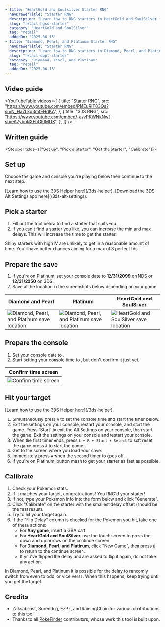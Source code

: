 ```yaml
---
- title: "HeartGold and Soulsilver Starter RNG"
  navDrawerTitle: "Starter RNG"
  description: "Learn how to RNG starters in HeartGold and SoulSilver for shiny, high-IV Pokémon."
  slug: "retail-hgss-starter"
  category: "HeartGold and SoulSilver"
  tag: "retail"
  addedOn: "2025-06-15"
- title: "Diamond, Pearl, and Platinum Starter RNG"
  navDrawerTitle: "Starter RNG"
  description: "Learn how to RNG starters in Diamond, Pearl, and Platinum for shiny, high-IV Pokémon."
  slug: "retail-dppt-starter"
  category: "Diamond, Pearl, and Platinum"
  tag: "retail"
  addedOn: "2025-06-15"
---
```


## Video guide

<YouTubeTable
  videos={[
    {
      title: "Starter RNG",
      src: "https://www.youtube.com/embed/PMEuRlT83Qs?si=N_Ha7LBg3mtEHdKA",
    },
    {
      title: "3DS RNG",
      src: "https://www.youtube.com/embed/-ayvPKWNkNw?si=eA7yboNXFhGl0MUX",
    },
  ]}
/>

## Written guide

<Alert
  showIcon
  type="info"
  message="This guide is interactive and updates instructions based on your settings!"
/>

<Stepper titles={["Set up", "Pick a starter", "Get the starter", "Calibrate"]}>

<Step step={0}>

## Set up

Choose the game and console you're playing below then continue to the next step.

<Starter4ShowIf game="Platinum">

<Alert
  showIcon
  type="info"
  message="Platinum is the hardest and might have stability issues!"
/>

</Starter4ShowIf>

<Starter4Setup />

<Starter4ShowIf is3dsNormalSettings>
  [Learn how to use the 3DS Helper here](/3ds-helper).
</Starter4ShowIf>

<Starter4ShowIf is3dsAltSettings>
  [Download the 3DS Alt Settings app here](/3ds-alt-settings).
</Starter4ShowIf>

</Step>

<Step step={1}>

## Pick a starter

1. Fill out the tool below to find a starter that suits you.
2. If you can't find a starter you like, you can increase the min and max delays. This will increase the time to get the starter.

Shiny starters with high IV are unlikely to get in a reasonable amount of time. You'll have better chances aiming for a max of 3 perfect IVs.

<PickStarter4 />

</Step>

<Step step={2}>

## Prepare the save

1. If you're on Platinum, set your console date to **12/31/2099** on NDS or **12/31/2050** on 3DS.
1. Save at the location in the screenshots below depending on your game.

| Diamond and Pearl                                                                                      | Platinum                                                                                                | HeartGold and SoulSilver                                                                          |
| ------------------------------------------------------------------------------------------------------ | ------------------------------------------------------------------------------------------------------- | ------------------------------------------------------------------------------------------------- |
| ![Diamond, Pearl, and Platinum save location](/images/Diamond-Pearl-Platinum/Starter/dpp-starter.webp) | ![Diamond, Pearl, and Platinum save location](/images/Diamond-Pearl-Platinum/Starter/plat-starter.webp) | ![HeartGold and SoulSilver save location](/images/HeartGold-SoulSilver/Starter/hgss-starter.webp) |

## Prepare the console

1. Set your console date to **<Starter4ConsoleSetDateString format="date" />**.
2. Start setting your console time to **<Starter4ConsoleSetDateString format="time" />**, but don't confirm it just yet.

| Confirm time screen                                                    |
| ---------------------------------------------------------------------- |
| ![Confirm time screen](/images/HeartGold-SoulSilver/SetTimeScreen.jpg) |

## Hit your target

<Starter4ShowIf is3dsNormalSettings>
  [Learn how to use the 3DS Helper here](/3ds-helper).
</Starter4ShowIf>

1. Simultaneously press `A` to set the console time and start the timer below.
2. <Starter4ShowIf is3dsNormalSettings>
     Exit the settings on your console, restart your console, and start the
     game.
   </Starter4ShowIf>
   <Starter4ShowIf is3dsAltSettings>
     Press `Start` to exit the Alt Settings on your console, then start the
     game.
   </Starter4ShowIf>
   <Starter4ShowIf isNdsDsi>
     Exit the settings on your console and restart your console.
   </Starter4ShowIf>
3. When the first timer ends, <Starter4ShowIf is3dsNormalSettings is3dsAltSettings>press `L + R + Start + Select` to soft reset the game.</Starter4ShowIf><Starter4ShowIf isNdsDsi>press `A` to start the game.</Starter4ShowIf>
4. Get to the screen where you load your save.
5. Immediately press `A` when the second timer to goes off.
6. If you're on Platinum, button mash to get your starter as fast as possible.

<GetStarter4 />

</Step>

<Step step={3}>

## Calibrate

1. Check your Pokemon stats.
2. If it matches your target, congratulations! You RNG'd your starter!
3. If not, type your Pokemon info into the form below and click "Generate".
4. Click "Calibrate" on the starter with the smallest delay offset (should be the first result).
5. Try to hit your target again.
6. If the "Flip Delay" column is checked for the Pokemon you hit, take one of these actions:
   - For **Any game**, insert a GBA cart
   - For **HeartGold and SoulSilver**, use the touch screen to press the down and up arrows on the continue screen.
   - For **Diamond, Pearl, and Platinum**, click "New Game", then press `B` to return to the continue screen.
   - If you've flipped the delay and are asked to flip it again, do not take any action.

In Diamond, Pearl, and Platinum it is possible for the delay to randomly switch from even to odd, or vice versa. When this happens, keep trying until you get the target.

<CalibrateStarter4 />

</Step>

</Stepper>

## Credits

- Zaksabeast, Sorendog, EzPz, and RainingChain for various contributions to this tool
- Thanks to all [PokeFinder](https://github.com/Admiral-Fish/PokeFinder) contributors, whose work this tool is built upon.
